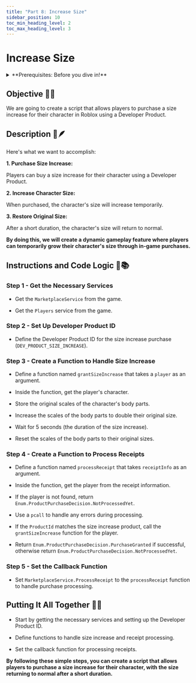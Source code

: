 ```yaml
---
title: "Part 8: Increase Size"
sidebar_position: 10
toc_min_heading_level: 2
toc_max_heading_level: 3
---
```


# Increase Size

<details>
    <summary>**Prerequisites: Before you dive in!**</summary>

    **1. Intro**

    **2. Setup**

    **3. Creating a Gamepass**
</details>

## Objective 🧐🗿

We are going to create a script that allows players to purchase a size increase for their character in Roblox using a Developer Product.

## Description 📖🪶 

Here's what we want to accomplish: 

**1. Purchase Size Increase:**

Players can buy a size increase for their character using a Developer Product. 

**2. Increase Character Size:**

When purchased, the character's size will increase temporarily. 

**3. Restore Original Size:**

After a short duration, the character's size will return to normal. 

**By doing this, we will create a dynamic gameplay feature where players can temporarily grow their character's size through in-game purchases.** 

## Instructions and Code Logic 📝📚

### Step 1 - Get the Necessary Services

- Get the `MarketplaceService` from the game. 

- Get the `Players` service from the game. 

### Step 2 - Set Up Developer Product ID

- Define the Developer Product ID for the size increase purchase (`DEV_PRODUCT_SIZE_INCREASE`). 

### Step 3 - Create a Function to Handle Size Increase

- Define a function named `grantSizeIncrease` that takes a `player` as an argument. 

- Inside the function, get the player's character. 

- Store the original scales of the character's body parts. 

- Increase the scales of the body parts to double their original size. 

- Wait for 5 seconds (the duration of the size increase). 

- Reset the scales of the body parts to their original sizes. 

### Step 4 - Create a Function to Process Receipts

- Define a function named `processReceipt` that takes `receiptInfo` as an argument. 

- Inside the function, get the player from the receipt information. 

- If the player is not found, return `Enum.ProductPurchaseDecision.NotProcessedYet`. 

- Use a `pcall` to handle any errors during processing. 

- If the `ProductId` matches the size increase product, call the `grantSizeIncrease` function for the player. 

- Return `Enum.ProductPurchaseDecision.PurchaseGranted` if successful, otherwise return `Enum.ProductPurchaseDecision.NotProcessedYet`. 

### Step 5 - Set the Callback Function

- Set `MarketplaceService.ProcessReceipt` to the `processReceipt` function to handle purchase processing. 

## Putting It All Together 🔧🔩

- Start by getting the necessary services and setting up the Developer Product ID. 

- Define functions to handle size increase and receipt processing. 

- Set the callback function for processing receipts. 

**By following these simple steps, you can create a script that allows players to purchase a size increase for their character, with the size returning to normal after a short duration.** 
